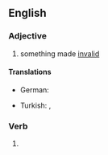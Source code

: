==English==

===Adjective===
{{en-adj}}

# something made [[invalid]]

====Translations====
{{trans-top}}
* German: {{t+|de|entkräftet}}
{{trans-mid}}
* Turkish: {{t|tr|geçersizleştirilmiş}}, {{t|tr|hükmünü kaybetmiş}}
{{trans-bottom}}

===Verb===
{{head|en|verb form}}

# {{en-past of|invalidate}}